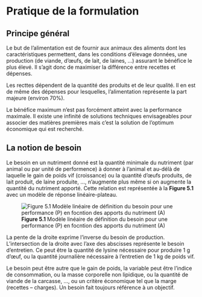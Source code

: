 # Pratique de la formulation {#pratique}

##	Principe général

Le but de l’alimentation est de fournir aux animaux des aliments dont les caractéristiques permettent, dans les conditions d’élevage données, une production (de viande, d’œufs, de lait, de laines, …) assurant le bénéfice le plus élevé. Il s’agit donc de maximiser la différence entre recettes et dépenses.

Les recttes dépendent de la quantité des produits et de leur qualité. Il en est de même des dépenses pour lesquelles, l’alimentation représente la part majeure (environ 70%).

Le bénéfice maximum n’est pas forcément atteint avec la performance maximale. Il existe une infinité de solutions techniques envisageables pour associer des matières premières mais c’est la solution de l’optimum économique qui est recherché.

##	La notion de besoin

Le besoin en un nutriment donné est la quantité minimale du nutriment (par animal ou par unité de performence) à donner à l’animal et au-délà de laquelle le gain de poids vif (croissance) ou la quantité d’œufs produits, de lait produit, de laine produite, ..., n’augmente plus même si on augmente la quantité du nutriment apporté. Cette relation est représentée à la **Figure 5.1** avec un modèle de réponse linéaire-plateau.

![**Figure 5.1** Modèle linéaire de définition du besoin pour une performance (P) en focntion des apports du nutriment (A)](figures/fig5.1.png)

La pente de la droite exprime l’inverse du besoin de production. L’intersection de la droite avec l’axe des abscisses représente le besoin d’entretien. Ce peut être la quantité de lysine nécessaire pour produire 1 g d’œuf, ou la quantité journalière nécessaire à l’entretien de 1 kg de poids vif.

Le besoin peut être autre que le gain de poids, la variable peut être l’indice de consommation, ou la masse corporelle non lipidique, ou la quantité de viande de la carcasse, ..., ou un critère économique tel que la marge (recettes – charges). Un besoin fait toujours référence à un objectif.


